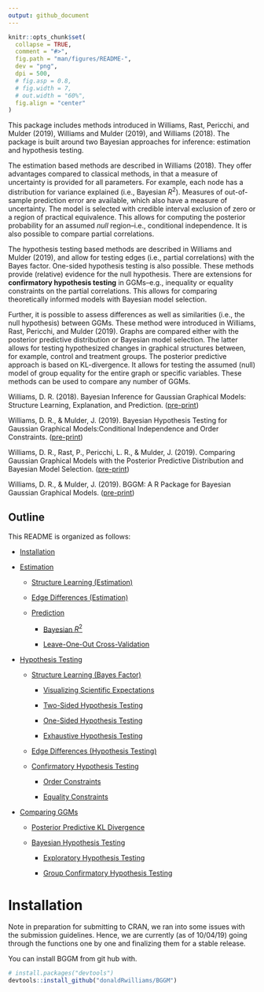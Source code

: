 ```yaml
---
output: github_document
---
```


<!-- README.md is generated from README.Rmd. Please edit that file -->

```r
knitr::opts_chunk$set(
  collapse = TRUE,
  comment = "#>",
  fig.path = "man/figures/README-",
  dev = "png",
  dpi = 500,
  # fig.asp = 0.8,
  # fig.width = 7,
  # out.width = "60%",
  fig.align = "center"
)
```

<!-- ![](https://github.com/donaldRwilliams/BGGM/blob/master/man/figures/logo2.jpg) -->

This package includes methods introduced in Williams, Rast, Pericchi, and Mulder (2019), Williams and Mulder (2019), and Williams (2018). The package is built around two Bayesian approaches for inference: estimation and hypothesis testing. 

The estimation based methods are described in Williams (2018). They offer advantages compared to classical methods, in that a 
measure of uncertainty is provided for all parameters. For example, each node has a distribution for variance explained (i.e., Bayesian $R^2$). Measures of out-of-sample prediction error are available, which also have a measure of uncertainty. The model is selected with credible interval exclusion of zero or a region of practical equivalence. This allows for computing the posterior probability for an assumed *null* region--i.e., conditional independence. It is also possible to compare partial correlations. 

The hypothesis testing based methods are described in Williams and Mulder (2019), and allow for testing edges (i.e., partial correlations) with the Bayes factor. One-sided hypothesis testing is also possible. These methods provide (relative) evidence for the null hypothesis. There are extensions for **confirmatory hypothesis testing** in GGMs--e.g., inequality or equality constraints on the partial correlations. This allows for comparing theoretically informed models with Bayesian model selection.


Further, it is possible to assess differences as well as similarities (i.e., the null hypothesis)  between  GGMs. These method were introduced in Williams, Rast, Pericchi, and Mulder (2019). Graphs are compared either with the posterior  predictive  distribution  or Bayesian model  selection.   The  latter  allows  for  testing hypothesized  changes  in  graphical structures  between,  for  example,  control  and  treatment  groups. The posterior  predictive approach is based on KL-divergence. It allows for testing the assumed (null) model of group equality for the entire graph or specific variables. These methods can be used to compare any number of GGMs.


Williams, D. R. (2018). Bayesian Inference for Gaussian Graphical Models: Structure Learning, Explanation, and Prediction. ([pre-print](https://doi.org/10.31234/osf.io/x8dpr))

Williams, D. R., & Mulder, J. (2019). Bayesian Hypothesis Testing for Gaussian Graphical Models:Conditional Independence and Order Constraints. ([pre-print](https://doi.org/10.31234/osf.io/ypxd8))

Williams, D. R., Rast, P., Pericchi, L. R., & Mulder, J. (2019). Comparing Gaussian Graphical Models with the Posterior Predictive Distribution and Bayesian Model Selection. ([pre-print](https://psyarxiv.com/yt386/))

Williams, D. R., & Mulder, J. (2019). BGGM: A R Package for Bayesian Gaussian Graphical Models. ([pre-print](https://psyarxiv.com/3b5hf/))


## Outline

This README is organized as follows:

* [Installation](#installation)

* [Estimation](#estimation)
    
    + [Structure Learning (Estimation)](#structure-learning-estimation)
    
    + [Edge Differences (Estimation)](#edge-differences)
    
    + [Prediction](#prediction)
        
        - [Bayesian $R^2$](#bayesian-r2)
        
        - [Leave-One-Out Cross-Validation](#leave-one-out-cross-validation)

* [Hypothesis Testing](#hypothesis-testing)
    
    + [Structure Learning (Bayes Factor)](#structure-learning-bayes-factor)
        
        - [Visualizing Scientific Expectations](#visualizing-scientific-expectations)
        
        - [Two-Sided Hypothesis Testing](#two-sided-testing)
        
        - [One-Sided Hypothesis Testing](#one-sided-testing)
        
        - [Exhaustive Hypothesis Testing](#exhaustive-hypothesis-testing)
    
    + [Edge Differences (Hypothesis Testing)](#edge-differences-hypothesis-testing)
    
    + [Confirmatory Hypothesis Testing](#confirmatory-hypothesis-testing)
      
        - [Order Constraints](#order-constraints)
        
        - [Equality Constraints](#equality-constraints)

* [Comparing GGMs](#comparing-ggms)
    
    + [Posterior Predictive KL Divergence](#posterior-predictive-kl-divergence)
    
    + [Bayesian Hypothesis Testing](#bayesian-hypothesis-testing)
       
        - [Exploratory Hypothesis Testing](#exploratory-hypothesis-testing)
       
        - [Group Confirmatory Hypothesis Testing](#group-confirmatory-hypothesis-testing)

# Installation

Note in preparation for submitting to CRAN, we ran into some issues with the submission guidelines. Hence, we are currently (as of 10/04/19) going through the functions one by one and finalizing them for a stable release.


You can install BGGM from git hub with.

```r
# install.packages("devtools")
devtools::install_github("donaldRwilliams/BGGM")
```

<!-- # Estimation -->
<!-- The following methods are described in Williams (2018). They build upon two basic ideas. First, the Wishart distribution is a conjugate prior distribution for the precision matrix (inverse of the covariance matrix). This provides an analytic solution for selecting the graph, and allows for conveniently drawing posterior samples. Second, there is an exact relationship between estimating the precision matrix directly and with multiple regression. Here the individual elements, from joint posterior distribution of the precision matrix, can be converted to their respective regression counterparts. This allows for assessing nodewise (for each variable in the model) predictability.  -->


<!-- ##  Structure Learning (Estimation) -->

<!-- By structure learning we are referring to selecting the graph (i.e., the edge set $E$), which consists of those edges determined to be non-zero.  For demonstrative purposes, we consider a relatively small number of variables ($p= 5$).  -->

<!-- The package **BGGM** offers a convenient analytic solution for estimating GGMs. It is implemented with: -->
<!-- ```{r eval=TRUE, message=F, warning=F} -->
<!-- library(BGGM) -->
<!-- library(ggplot2) -->
<!-- library(ggraph) -->
<!-- library(foreach) -->


<!-- # p = 5 -->
<!-- Y <- BGGM::bfi[,1:5] -->

<!-- # analytic solution -->
<!-- fit_analytic <- estimate(Y, analytic = T) -->

<!-- # summary -->
<!-- summary(fit_analytic) -->
<!-- ``` -->
<!-- Note `summary(.)` provides information about the fitted model, including that the analytic solution was used, the number of observations ($n$) and variables ($p$), and the number of edges.  -->

<!-- The edge set is then selected with: -->
<!-- ```{r } -->
<!-- # select the graph (edge set E) -->
<!-- E <- select(fit_analytic, ci_width = 0.95) -->

<!-- # summary of E -->
<!-- summary(E) -->
<!-- ``` -->

<!-- The analytic solution works directly with the precision matrix, and thus, there is not an option to summarize the posterior distributions. This is because the non-standardized elements are in the opposite direction ($\pm$) of the partial correlations, which in our experience, can lead to confusion. To summarize  the partial correlations change `analytic = T` to `analytic = F`: -->
<!-- ```{r} -->
<!-- # sample from posterior -->
<!-- fit_sampling <- estimate(Y, analytic = F) -->

<!-- # select the graph -->
<!-- E <- select(fit_sampling, ci_width = 0.95) -->

<!-- # summarize partial correlations -->
<!-- summary(E, summarize = T, digits = 2) -->
<!-- ``` -->
<!-- Note that `edge` corresponds to that particular entry in the partial correlation matrix--i.e., `1--2` is the relation between the first and second variables, respectively. -->


<!-- **BGGM** provides several options for plotting, with each implemented as a S3 generic. For example, the partial correlations can be plotted with: -->

<!-- ```{r message=F, fig.height=3, fig.width=8} -->
<!-- # p = 10 -->
<!-- Y <- BGGM::bfi[,1:10] -->

<!-- # sampling required -->
<!-- fit_sampling <- estimate(Y, analytic = F) -->

<!-- # plot -->
<!-- plot_1A <- plot(fit_sampling,  -->
<!--                 ci_width = 0.95,  -->
<!--                 width = 0.1,   -->
<!--                 size = 2) + -->
<!--             coord_cartesian() + -->
<!--             theme(axis.text.x = element_text(angle = 90)) -->

<!-- plot_1A -->
<!-- ``` -->

<!-- This example nicely demonstrates how the `plot` objects can be further customized with **ggplot2**. There are two options for visualizing the selected graph. The heatmap plot is generated with: -->

<!-- ```{r, message=F} -->
<!-- # select the graph -->
<!-- E <- select(fit_sampling, ci_width = 0.95) -->

<!-- # heatmap plot -->
<!-- plot_1B <- plot(E,  -->
<!--                 type = "heatmap",  -->
<!--                 lower_tri = TRUE) + -->
<!--            ggtitle("Heatmap Plot") +  -->
<!--            theme(plot.title = element_text(size = 15)) -->


<!-- ``` -->

<!-- Here `lower_tri = TRUE` controls which partial correlations are plotted.  In this case, only the lower triangular elements are included in the plot. This can be changed with `lower_tri = FALSE`. -->

<!-- On the other hand, a “network” plot can be obtained with: -->
<!-- ```{r, warning=F,  fig.width=10, fig.height=4} -->
<!-- # network plot -->
<!-- plot_1C <- plot(E, type = "network", -->
<!--                 layout ='circle', -->
<!--                 node_outer = 8, -->
<!--                 node_inner = 7, -->
<!--                 node_text_size = 4) + -->
<!--            ggtitle("Network Plot") + -->
<!--            theme(plot.title = element_text(size = 15)) -->

<!-- cowplot::plot_grid(plot_1B, plot_1C) -->
<!-- ``` -->


<!-- A  key  feature  of **BGGM** is  extending  inference  beyond  identifying  non-zero  partial correlations.  The region of practical equivalence can be used for this purpose, as it allows for determining which relations are practically zero. In this case, we follow Cohen’s guidelines, wherein 0.1 is considered a small effect.This is implemented with: -->

<!-- ```{r, eval=T} -->
<!-- # p = 10 -->
<!-- Y <- BGGM::bfi[,1:10] -->

<!-- # sample from posterior -->
<!-- fit_sample <- estimate(Y, iter = 5000, analytic = F) -->

<!-- # select the graph -->
<!-- E <- select(fit_sample, rope = 0.1, prob = 0.95) -->

<!-- # summary for first 10 rows -->
<!-- head(E, nrow = 10, summarize = T, digits = 2) -->
<!-- ``` -->

<!-- The argument `prob = 0.95` requires that 95 % of the posterior density be in or out of the rope to be considered practically equivalent or different from zero.  With this decision rule, as seen with `head(.)`, edges `1--4` and `1--5` are practically equivalent to zero.  This inference is made possible with **BGGM**. -->

<!-- In this case, `plot(.)` returns two objects:  (1) the selected edges; (2) those for which there is support for the null values.  This is implemented with: -->

<!-- ```{r warning = F , out.height= "250 %"} -->
<!-- # network plot -->
<!-- plts <- plot(E, type = "network", -->
<!--              layout ='circle', -->
<!--              node_outer = 10, -->
<!--              node_inner = 9, -->
<!--              node_text_size = 6) -->

<!-- # practically non-zero -->
<!-- plot_1D <- plts$plot_nonzero + -->
<!--              ggtitle("Practically Non-zero") + -->
<!--              theme(plot.title = element_text(size = 15)) -->

<!-- plot_1D -->
<!-- ``` -->

<!-- ```{r, warning=F, out.height= "250 %"} -->
<!-- # practically zero -->
<!-- plot_1E <- plts$plot_zero + -->
<!--               ggtitle("Practically Zero") + -->
<!--               theme(plot.title = element_text(size = 15)) -->

<!-- plot_1E -->
<!-- ``` -->


<!-- We emphasize that GGMs are often thought to capture conditionally *independent* relations--i.e., evidence for the null hypothesis of no effect, conditional on the other variables in the model. However, the dominant approach assesses conditional *dependence* ($\rho_{ij} \neq 0$), and then sets relations to zero otherwise. **BGGM** can explicitly answer the question of conditional independence. -->

<!-- ## Edge Differences -->
<!-- Differences between partial correlations are often tested in GGMs; for example, with a classical (i.e., frequentist) approach that is implemented in **bootnet**.  One contribution of **BGGM** is providing Bayesian analogs for commonly used methods, as well as extensions to those methods.  In this case, we can use posterior probabilities to determine which edges are practically equivalent.  This is implemented with: -->


<!-- ```{r, message=F} -->
<!-- edge_difference <- edge_compare(fit_sample,  -->
<!--                                 contrast =  list("1--5 - 1--3",  -->
<!--                                                  "1--2 - 1--6",  -->
<!--                                                  "1--4 - 1--7",  -->
<!--                                                  "1--5 - 1--10",  -->
<!--                                                  "1--2 - 1--9"),  -->
<!--                                 ci_width = 0.95, -->
<!--                                 rope = 0.1) -->

<!-- head(edge_difference, nrow = 4) -->
<!-- ``` -->

<!-- This  output  includes  the  posterior  mean  and  standard  deviation  for  each  difference. Further, `pr_in` is  the  proportion  of  samples  between ($\pm$) 0.1.   This  can  be interpreted as the posterior probability of practical equivalence, which has been defined with the argument `rope = 0.1`.  Note that care must be taken when specifying the contrasts, as an error will arise if they are not in the proper format. The object `edge_difference` can then be plotted, but this is omitted to save space. -->

<!-- ## Prediction -->
<!-- The following is based on the correspondence between the elements of the precision matrix and multiple regression. In the context of GGMs, using regression to select edges is referred to as “neighborhood” selection.   On the other hand, the method described in Williams (2018) works directly with either the posterior distribution for the precision matrix or the maximum a posteriori estimates. These are then converted to the corresponding regression coefficients and residual variances. It follows that **BGGM** can also be used for the purpose of multiple regression–i.e., -->

<!-- ```{r} -->
<!-- # p = 10 -->
<!-- Y <- BGGM::bfi[,1:10] -->

<!-- # sample posterior -->
<!-- fit <- estimate(Y, iter = 5000) -->

<!-- # precision to regression -->
<!-- coefficients(fit, node = 1, ci_width = 0.95) -->
<!-- ``` -->

<!-- Here `node = 1` indicates which node is summarized.  This correspondence allows for computing measures of prediction error (or accuracy), including Bayesian $R^2$ and Bayesian leave-one-out cross-validation,  each  of  which  has  a  measure  of  uncertainty. Furthermore,  when  a computationally convenient option is desirable, **BGGM** includes an analytic expression for prediction error. This is also known as the predicted residual sums of squares (PRESS). -->

<!-- ### Bayesian $R^2$ -->

<!-- In-sample Bayesian $R^2$ is implemented with: -->

<!-- ```{r} -->
<!-- # training data -->
<!-- Y_train <- BGGM::bfi[1:100,1:10] -->

<!-- # fit to training data -->
<!-- fit_train <- estimate(Y_train, iter = 5000) -->

<!-- # compute Bayes R2 -->
<!-- train_R2 <- predict(fit_train, -->
<!--                     ci_width = 0.90, -->
<!--                     samples = 1000, -->
<!--                     measure = "R2") -->

<!-- # summary for first 2 rows -->
<!-- head(train_R2, nrow = 2) -->

<!-- ``` -->

<!-- Here `ci_width = 0.90` indicates the decision rule for setting coefficients to zero, and by default, 95 % intervals are used in the summary output. Similarly, out-of-sample Bayesian $R^2$ is computed with: -->

<!-- ```{r} -->
<!-- # test data -->
<!-- Y_test <-  BGGM::bfi[101:2000,1:10] -->

<!-- # predict test data -->
<!-- test_R2 <- predict(fit_train, ci_width = 0.90, -->
<!--                    test_data = Y_test, -->
<!--                    samples = 1000, measure = "R2") -->
<!-- ``` -->

<!-- The work flow is completed by visualizing Bayesian $R^2$ for each node–i.e., -->

<!-- ```{r, out.height= "300 %"} -->
<!-- # prior training and test error in the same plot -->
<!-- plt_3A <- plot(x1 = train_R2, x2 =  test_R2, order = "test") -->

<!-- plt_3A -->
<!-- ``` -->

<!-- Here the nodes have been ordered by which has the best out-of-sample performance. It is also possible to have each in a separate plot by leaving `x2` empty. The `predict` object can be used to assess differences in predictive accuracy with compare(.). **BGGM** also includes mean squared error (`measure = "mse"`). -->


<!-- ### Leave-one-out cross-validation -->

<!-- Bayesian leave-one-out cross-validation is implemented with: -->

<!-- ```{r} -->
<!-- # p = 10 -->
<!-- Y <- BGGM::bfi[1:1000,1:10] -->

<!-- # sample posterior -->
<!-- fit_sample <- estimate(Y, iter = 5000) -->

<!-- # Bayesian LOO -->
<!-- bayes_loo <- loocv(fit_sample) -->

<!-- # nodewise loo summary -->
<!-- summary(bayes_loo) -->
<!-- ``` -->

<!-- The results are plotted with: -->
<!-- ```{r, out.height= "300 %"} -->
<!-- # plot CV error -->
<!-- plt_3B <- plot(bayes_loo, size = 8) + -->
<!--           theme_classic() + -->
<!--           ylab("Bayesian Leave-One-Out") -->

<!-- plt_3B -->
<!-- ``` -->

<!-- Similarly,  by  setting `analytic = T`,  leave-one-out  prediction  error  can  be  computed analytically.  This is implemented with: -->

<!-- ```{r, out.height= "300 %"} -->
<!-- # p = 10 -->
<!-- Y <- BGGM::bfi[1:1000,1:10] -->

<!-- # analytic solution -->
<!-- fit_analytic <- estimate(Y, analytic = T) -->

<!-- # analytic LOO (PRESS; based on point estimates) -->
<!-- press_loo <- loocv(fit_analytic) -->

<!-- # plot CV error -->
<!-- plt_3C <- plot(press_loo, size = 8) + -->
<!--           theme_classic() + -->
<!--           ylab("PRESS: Leave-One-Out") + -->
<!--           scale_y_continuous(expand = c(0, 0), -->
<!--           limit = c(0, 1000)) -->

<!-- plt_3C -->
<!-- ``` -->

<!-- This highlights the difference between the leave-one-out methods, in that the Bayesian version has a measure of uncertainty (although the order is the same). For both measures of predictive *error*, a lower value indicates a more predictable node (variable). -->

<!-- # Hypothesis Testing -->
<!-- The following methods were introduced in Williams and Mulder (2019). That work not only presented an exploratory approach using the Bayes factor, but it also proposed methodology for confirmatory hypothesis testing in GGMs. The latter provides an alternative to data driven model selection that is commonplace in the GGM literature, and in particular, it allows for comparing theoretical models. Further, the novel matrix$-F$ prior distribution is used for the partial correlations, which offers more flexibility than the Wishart distribution. This approach builds upon (Mulder2016), where the focus was on correlations (as opposed to *partial* correlations). In particular, **BGGM** allows for Bayesian model selection with competing sets of inequality and/or equality constraints on multiple partial correlations. -->

<!-- ## Structure Learning (Bayes Factor) -->
<!-- ### Visualizing Scientific Expectations -->
<!-- For Bayesian hypothesis testing in particular, it is important to *fully* understand the prior distribution $\mathcal{H}_u$. This is because it captures the predicted effect size, and it is used to compute the Bayes factor. This stands in contrast to the above estimation based methods, where $E$ is determined with respect to (only) the posterior distribution. To this end, **BGGM** includes functions to visualize the prior distribution or prediction--i.e., -->

<!-- ```{r,  out.width = '50%'} -->
<!-- # define (potentially) hypothesized standard deviations for rho_ij -->
<!-- rho_sd <- c(0.1, 0.25, 0.5) -->

<!-- # plot -->
<!-- plt_4A <- hypothesis_plot(rho_sd = rho_sd) + -->
<!--                 theme(panel.grid.major = element_blank()) + -->
<!--                 ylab("Density")         -->

<!-- plt_4A -->
<!-- ``` -->

<!-- `rho_sd = c(.)` defines a couple (prospective) values for the hypothesized standard deviation of the partial correlations. Further, **BGGM** allows for testing edge differences with the Bayes factor. Accordingly, the *implied* prior distribution for the difference can also be visualized. This is implemented with: -->


<!-- ```{r,  out.width = '50%'} -->
<!-- # define (potentially) hypothesized standard deviations for rho_ij -->
<!-- rho_sd <- c(0.1, 0.25, 0.5) -->

<!-- # plot -->
<!-- plt_4B <- hypothesis_plot(rho_sd = rho_sd, -->
<!--                           difference = TRUE) + -->
<!--                 theme(panel.grid.major = element_blank()) + -->
<!--                 ylab("Density")         -->

<!-- plt_4B -->
<!-- ``` -->

<!-- ### Two-Sided Testing -->
<!-- Two-sided hypothesis testing is implemented as follows. First the model is fitted with: -->

<!-- ```{r, warning=F} -->
<!-- # p = 5 -->
<!-- Y <- BGGM::bfi[,1:5] -->

<!-- # fit model -->
<!-- fit_bf <- explore(Y, prior_sd = 0.5,  -->
<!--                   iter = 5000,  -->
<!--                   cores = 2) -->
<!-- summary(fit_bf) -->
<!-- ``` -->
<!-- Note `summary(.)`, or alternatively `print(.)`, provides information about the fitted model, including that hypothesis testing (exploratory) was used, the number of observations ($n$) and variables ($p$), and the number of edges. Delta ($\delta$) is the hyperparameter of the matrix$-F$ distribution. A value of 3 corresponds to `prior_sd = 0.5`. This output parallels the estimation based methods. Importantly, all fitted objects include specific (what method was used) and general information (e.g., $n$ and $p$) when printed. -->

<!-- The graph is then selected with: -->

<!-- ```{r} -->
<!-- E <- select(fit_bf,  -->
<!--             BF_cut = 3,  -->
<!--             alternative = "two.sided") -->

<!-- # summary  -->
<!-- summary(E, hyp = "H1") -->
<!-- ``` -->
<!-- It is also possible to change `hyp = "H1"` to `hyp = "H0`, which will print the adjacency matrix for conditionally independent relations. Further, it is possible to summarize $E$ as follows: -->

<!-- ```{r} -->
<!-- summary(E, summarize = T, log = T, digits = 2) -->
<!-- ``` -->
<!-- The option `log = TRUE` controls the scale of the Bayes factor. Note that the same plotting options available for these methods. They have the same implementation as the estimation based methods, and thus the `alternative = two.sided` plot is not shown here. It is also possible to plot $\mathcal{H}_u$ and a selected posterior distribution. This visualizes how the Bayes factor is computed--i.e., -->


<!-- ```{r,  out.width = '50%'} -->
<!-- plt_4C <- hypothesis_plot(fit = fit_bf,  -->
<!--                 edge = "1--4", size = 3) + -->
<!--         theme(panel.grid.minor = element_blank(), -->
<!--               legend.position = "top") + -->
<!--   ylab("Density") + -->
<!--   xlab("Distributions") -->


<!-- plt_4C -->
<!-- ``` -->

<!-- Here it can be seen that the Bayes factor is the ratio of density evaluated at 0. In this case, there is evidence for $\mathcal{H}_0$ ($BF_{01} \approx 33$). This plotting option  may be useful for understanding (and describing) the Bayes factor approach for selecting the graph (or more generally the testing strategy for partial correlations).  -->

<!-- ### One-Sided Testing -->
<!-- One-sided hypothesis testing is implemented with: -->
<!-- ```{r, warning=F, message=F, out.width = '50%'} -->
<!-- # p =  10 -->
<!-- Y <- BGGM::bfi[,1:10] -->

<!-- # sample from posterior -->
<!-- fit_bf <- explore(Y, prior_sd = 0.5,  -->
<!--                   iter = 5000,  -->
<!--                   cores = 2) -->

<!-- # rho > 0 -->
<!-- E_pos <- select(fit_bf,  -->
<!--             BF_cut = 3,  -->
<!--             alternative = "greater") -->

<!-- # positive plot -->
<!-- plt_pos <- plot(E_pos, type = "network")  -->
<!-- plt_pos <- plt_pos$plot_nonzero +  -->
<!--            ggtitle(expression(atop(H[0]: rho[i][j]*" = "*0, H[1]: rho[i][j]*" > "*0)))  -->

<!-- plt_pos -->
<!-- ``` -->

<!-- $\mathcal{H}_1: \rho_{ij} < 0$ can be tested by changing `alternative = greater` to `alternative = less`. -->

<!-- ### Exhaustive Hypothesis Testing -->
<!-- A defining feature of Bayesian hypothesis testing is the ability to assess which theoretical model best predicts the data at hand. However, in the absence of guiding theory, it is likely that a more exploratory approach is warranted. **BGGM** thus includes an exhaustive approach--i.e.,$\mathcal{H}_0: \rho_{ij} = 0$ vs. $\mathcal{H}_1: \rho_{ij} > 0$ vs. $\mathcal{H}_2: \rho_{ij} < 0$. -->

<!-- This covers the entire parameter space. Further details can be found in Williams and Mulder (2019). The exhaustive approach is implemented with: -->
<!-- ```{r} -->
<!-- # p = 10 -->
<!-- Y <- BGGM::bfi[,1:10] -->

<!-- # sample from posterior -->
<!-- fit_bf <- explore(Y, prior_sd = 0.5,  -->
<!--                   iter = 5000,  -->
<!--                   cores = 2) -->
<!-- # select the graph -->
<!-- E <- select(fit_bf,  -->
<!--             hyp_prob = 0.90,  -->
<!--             alternative = "exhaustive") -->

<!-- # first 5 rows -->
<!-- head(E, summarize = T, nrow = 5) -->
<!-- ``` -->

<!-- The ratio of posterior probabilities, e.g., $p(\mathcal{H}_1|\textbf{Y}) / p(\mathcal{H}_2|\textbf{Y})$, can then be used to compute a Bayes factor if desired. `hyp_prob = 0.90` is the decision rule for concluding there is evidence for a given hypothesis. This can the be plotted with: -->

<!-- ```{r, warning=F, message=F, fig.width=10, fig.height=3.5} -->
<!-- # plots -->
<!-- plts <- plot(E, type = "network") -->

<!-- # combine -->
<!-- cowplot::plot_grid(plts$plot_H0, plts$plot_H1, plts$plot_H2, nrow = 1) -->

<!-- ``` -->

<!-- ## Edge Differences (Hypothesis Testing) -->
<!-- **BGGM** allows for testing edge differences with Bayesian hypothesis testing. The same options are available as for determining $E$--i.e., `alternative = "two.sided"`, `alternative = "greater"` (or less), and `alternative = "exhaustive"`. The exhaustive approach is implemented with: -->



<!-- ```{r, out.height= "350 %"} -->
<!-- # p = 10 -->
<!-- Y <- BGGM::bfi[,1:10] -->

<!-- # sample from posterior -->
<!-- fit_bf <- explore(Y, prior_sd = 0.5,  -->
<!--                   iter = 5000,  -->
<!--                   cores = 2) -->
<!-- # edge compare -->
<!-- edge_comp <- edge_compare(fit_bf,  -->
<!--                   contrast = c("1--5 - 1--3",  -->
<!--                                "1--2 - 1--6",  -->
<!--                                "1--4 - 1--7",  -->
<!--                                "1--5 - 1--10",  -->
<!--                                "1--2 - 1--9"),  -->
<!--                   alternative = "exhaustive") -->
<!-- # summary -->
<!-- summary(edge_comp) -->
<!-- ``` -->

<!-- There are two plotting options for the returned object `edge_comp`. The first is ideal if few contrasts are tested--i.e., -->

<!-- ```{r, out.height= "350 %"} -->
<!-- # plot -->
<!-- plt <- plot(edge_comp, stack = F, spread = .75) -->

<!-- # one contrast -->
<!-- plt$`1--5 - 1--3` -->
<!-- ``` -->

<!-- The object `plt` includes a separate plot for each contrast. On the other hand, in the case of many contrasts, it is also possible to visualize each with a stacked bar chart--i.e., -->

<!-- ```{r, out.height= "350 %"} -->
<!-- # plot -->
<!-- plt <- plot(edge_comp, stack = T, spread = .75) -->

<!-- # stacked -->
<!-- plt -->
<!-- ``` -->

<!-- # Confirmatory Hypothesis Testing -->
<!-- A key contribution of **BGGM** is extending hypothesis testing beyond exploratory and to confirmatory in GGMs. The former is essentially feeding -->
<!-- the data to the functions in **BGGM** and seeing what comes back. In other words, there are no specific, hypothesized models under consideration. On the other hand, the confirmatory hypothesis testing approaches allows for comparing theoretical models or (actual) predictions. The focus is thus not on $E$, but only certain edges in the network.  -->

<!-- ## Order Constraints -->
<!-- Theory may suggest, for example, that a set of partial correlations is expected to be larger than another set of partial correlations, that there is a hypothesized order of edge magnitude for a given node (variable), or some edges are expected to be positive while others are predicted to be negative. These can be tested with **BGGM**.  -->

<!-- For example, suppose we expected (predicted) the following:  -->

<!-- $\mathcal{H}_1: \rho_{1,2} > \rho_{1,3} > \rho_{1,4} > \rho_{1,5}$ -->

<!-- vs.   -->

<!-- $\mathcal{H}_c:$ Not $\mathcal{H}_1$ -->

<!-- This is implemented with: -->
<!-- ```{r} -->
<!-- # p = 10 -->
<!-- Y <- BGGM::bfi[,1:10] -->
<!-- # hypothesis -->
<!-- hypothesis <- c("1--2 > 1--3 > 1--4 > 1--5") -->
<!-- # test order -->
<!-- test_order <-  confirm(x = Y, hypothesis  = hypothesis,  -->
<!--                        prior_sd = 0.5, iter = 50000,  -->
<!--                        cores = 2) -->
<!-- # summary -->
<!-- summary(test_order) -->
<!-- ``` -->

<!-- As indicated by the posterior probabilities, the hypothesis was not supported. -->

<!-- One the other hand, we can also test the prediction that, for a specific variable (for example),  certain edges are negative while others are positive--i.e.,   -->

<!-- $\mathcal{H}_1: (\rho_{1,2}, \rho_{1,3}, \rho_{1,4}) < 0 < \rho_{1,6}$ -->

<!-- vs. -->

<!-- $\mathcal{H}_c:$ Not $\mathcal{H}_1$ -->

<!-- Here the prediction states that the relation between variable 1 and 6 is positive, whereas the others are predicted to be negative. This is implemented with:  -->


<!-- ```{r} -->
<!-- # hypothesis -->
<!-- hypothesis <- c("(1--2, 1--3, 1--4)  <  0 < (1--6)") -->
<!-- # test order -->
<!-- test_order <-  confirm(x = Y, hypothesis  = hypothesis,  -->
<!--                        prior_sd = 0.5, iter = 50000,  -->
<!--                        cores = 2) -->
<!-- # summary -->
<!-- summary(test_order) -->
<!-- ``` -->

<!-- There is strong support for $\mathcal{H}_1$. Note that `iter = 50000` ($\approx 7$ seconds), which ensures an adequate number of samples for accurately computing the Bayes factor. Although the focus is not *E*, but rather a subset of partial correlations, the object `test_order` can be plotted--i.e.,  -->

<!-- ```{r, out.width= "325 %", out.width= "325 %"} -->
<!-- plt <- hypothesis_plot(fit = test_order,  -->
<!--                 node_outer = 8,  -->
<!--                 node_inner = 7,  -->
<!--                 node_text_size = 6) -->
<!-- plt -->
<!-- ``` -->

<!-- This is meant to highlight the specific edges considered in the hypothesis test. Further, in this plot, it is clear that $(\rho_{1,2}, \rho_{1,3}, \rho_{1,4}) < 0$ and that $0 < \rho_{1,6}$. We emphasize that these *confirmatory* hypotheses should be decided upon before visualizing the network. -->


<!-- ## Equality Constraints -->
<!-- **BGGM** can also test exact equality constraints on sets of edges (i.e., partial correlations). One could predict that certain edges have the same strength (effect size) or that a set of edges are equal to zero. The latter allows for testing expectations about the underlying conditional independence structure, say, for a particular variable (node) in the model. For example, -->



<!-- $\mathcal{H}_1: (\rho_{1,2}, \rho_{1,3}, \rho_{1,4}) = 0$ -->

<!-- vs. -->

<!-- $\mathcal{H}_c:$ Not $\mathcal{H}_1$ -->



<!-- ```{r} -->
<!-- hypothesis <- "(1--2, 1--3, 1--4) = 0" -->

<!-- # test order -->
<!-- test_order <-  confirm(x = Y, hypothesis  = hypothesis,  -->
<!--                        prior_sd = 0.5, iter = 50000,  -->
<!--                        cores = 2) -->
<!-- # summary -->
<!-- summary(test_order) -->
<!-- ``` -->



<!-- # Comparing GGMs -->
<!-- **BGGM** includes two approaches for comparing any number of GGMs. They were introduced in Williams, Rast, Pericchi, and Mulder (2019). The methods can test entire structures, particular edges, and nodewise testing. One approach is based on the posterior predictive distribution, and tests the null hypothesis of group equality. Importantly, like classical methods (i.e., frequentist), this approach can only determine whether the null of group equality is rejected or retained. It cannot provide evidence for the null hypothesis. To this end, another approach is based on Bayesian model selection. This allows for assessing network invariances (i.e., the null hypothesis). -->

<!-- ## Posterior Predictive KL Divergence -->
<!-- The predictive approach is based on the distribution of future data. In particular, the posterior predictive distribution of Kullback–Leibler divergence is used to test the null hypothesis of group equality. This method can be understood as a multivariate likelihood ratio that accounts for uncertainty, but importantly, with respect to the predictive distribution. -->

<!-- ```{r} -->
<!-- # Assume null is true -->
<!-- Y1 <- MASS::mvrnorm(500, rep(0, 16), Sigma = BGGM::ptsd_cor1) -->
<!-- Y2 <- MASS::mvrnorm(500, rep(0, 16), Sigma = BGGM::ptsd_cor1) -->
<!-- Y3 <- MASS::mvrnorm(500, rep(0, 16), Sigma = BGGM::ptsd_cor1) -->

<!-- # predictive check -->
<!-- ggm_ppc1 <- ggm_compare_ppc(Y1, Y2, Y3,  -->
<!--                            type = "global", iter = 5000) -->
<!-- # summary -->
<!-- summary(ggm_ppc1) -->
<!-- ``` -->

<!-- In this case, the null hypothesis was not rejected. The `p_value` is the probability, or proportion, that the predictive KL divergence is larger than the observed KL divergence. For example, with `p_value = 0.02` (e.g.), this would indicate that, conditional on group equality, there is only a 2 % chance of observing that amount of error in the future. Thus this would be considered extreme at the conventional threshold ($\alpha = 0.05$). -->

<!-- The above example tested the entire network (`type = global`). It is also possible to narrow the focus to each node in the GGM. In other words, the null hypothesis of group equality is tested for each variable. This predictive check is implemented with: -->
<!-- ```{r} -->
<!-- # Assume null is true -->
<!-- Y1 <- MASS::mvrnorm(500, rep(0, 16), Sigma = BGGM::ptsd_cor1) -->
<!-- Y2 <- MASS::mvrnorm(500, rep(0, 16), Sigma = BGGM::ptsd_cor1) -->

<!-- # predictive check -->
<!-- ggm_ppc2 <- ggm_compare_ppc(Y1, Y2, type = "nodewise", iter = 5000) -->
<!-- # summary -->
<!-- summary(ggm_ppc2) -->
<!-- ``` -->

<!-- The predictive distributions can also be visualized. For example, the `global` check is implemented with: -->

<!-- ```{r, out.width= "500 %", out.width= "500 %", message=F, warning=F} -->
<!-- # global predictive check -->
<!-- plot(ggm_ppc1) + -->
<!--   theme_minimal(base_size = 14)  + -->
<!--   theme(legend.position = "none",  panel.grid.minor.x = element_blank()) -->
<!-- ``` -->


<!-- The `nodewise` predictive check is plotted with: -->
<!-- ```{r, message=F, warning=F, out.height= "500 %"} -->
<!-- #plots -->
<!-- plot(ggm_ppc2, log = T)[[1]] + -->
<!--   theme_minimal(base_size = 14)  + -->
<!--   theme(legend.position = "none",  panel.grid.minor.x = element_blank()) -->
<!-- ``` -->


<!-- ## Bayesian Hypothesis Testing -->

<!-- ### Exploratory Hypothesis Testing -->

<!-- The following method uses the Bayes factor to test whether there is (relative) evidence for edge equality in any number of GGMs. The test is for each edge or partial  -->
<!-- correlation in the GGMs. In the case of more than two groups, for example with, say, 4 groups, the method tests whether each edge is the same across all groups. The alternative ($\mathcal{H}_1$) is then the unrestricted model--i.e., not $\mathcal{H}_0$. This is implemented with  -->

<!-- ```{r} -->
<!-- # Assume null is true for all edges -->
<!-- Y1 <- MASS::mvrnorm(500, rep(0, 16), Sigma = diag(16)) -->
<!-- Y2 <- MASS::mvrnorm(500, rep(0, 16), Sigma = diag(16)) -->
<!-- Y3 <- MASS::mvrnorm(500, rep(0, 16), Sigma = diag(16)) -->

<!-- # sample from posteriors and compute BF -->
<!-- ggm_bf <- ggm_compare_bf(Y1, Y2, Y3,  -->
<!--                          prior_sd = .5,  -->
<!--                          iter = 5000,  -->
<!--                          cores = 2) -->

<!-- # select with BF_cut = 3 -->
<!-- ggm_bf_sel <- select(ggm_bf, BF_cut = 3) -->

<!-- # summary -->
<!-- summary(ggm_bf_sel, type = "adj") -->
<!-- ``` -->

<!-- ### Group Confirmatory Hypothesis Testing -->
<!-- The confirmatory methods described above can be extended to any number of groups.  For example, a researcher can test their expectations in, say, treatment vs. control groups, where certain edges are predicted to increase. This can then be compared to a model predicting those edges stayed the same--i.e., -->

<!-- $\mathcal{H}_1: (\rho_{1,2_{g1}} > \rho_{1,2_{g2}}) ,  (\rho_{1,3_{g1}} > \rho_{1,3_{g2}}), (\rho_{2,3_{g1}} > \rho_{2,3_{g2}})$  -->

<!-- vs. -->

<!-- $\mathcal{H}_2: (\rho_{1,2_{g1}} = \rho_{1,2_{g2}}) ,  (\rho_{1,3_{g1}} = \rho_{1,3_{g2}}), (\rho_{2,3_{g1}} = \rho_{2,3_{g2}})$ -->

<!-- vs. -->


<!-- $\mathcal{H}_c:$  not $\mathcal{H}_1$ or $\mathcal{H}_2$ -->

<!-- Note that this method can be used for any number of groups, variables, and sets of competing inequality and equality restrictions. This example is implemetned with:  -->

<!-- ```{r} -->
<!-- # assume the null is true -->
<!-- Y1 <- MASS::mvrnorm(500, rep(0, 3), Sigma = diag(3)) -->
<!-- Y2 <- MASS::mvrnorm(500, rep(0, 3), Sigma = diag(3)) -->

<!-- ggms_confirm <- ggm_compare_bf(Y1, Y2, prior_sd = 0.5,  -->
<!--                                 hypothesis  = "g1_1--2 > g2_1--2,  -->
<!--                                                g1_1--3 > g2_1--3,  -->
<!--                                                g1_2--3 > g2_2--3;  -->
<!--                                                g1_1--2 = g2_1--2,  -->
<!--                                                g1_1--3 = g2_1--3,  -->
<!--                                                g1_2--3 = g2_2--3") -->
<!-- summary(ggms_confirm) -->
<!-- ``` -->


<!-- In this case, because each group was assumed to have equal edges, $\mathcal{H}_2$ was supported by the data. We again emphasize that edges can be tested in any size network (assuming that $p < n$). -->
